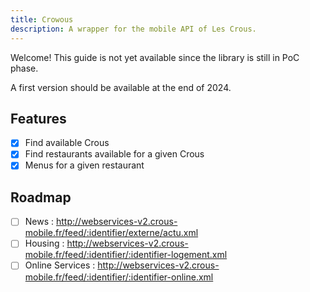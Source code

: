 ```yaml
---
title: Crowous
description: A wrapper for the mobile API of Les Crous.
---
```


Welcome! This guide is not yet available since the library is still in PoC phase.

A first version should be available at the end of 2024.

## Features

- [x] Find available Crous
- [x] Find restaurants available for a given Crous
- [x] Menus for a given restaurant

## Roadmap

- [ ] News : <http://webservices-v2.crous-mobile.fr/feed/:identifier/externe/actu.xml>
- [ ] Housing : <http://webservices-v2.crous-mobile.fr/feed/:identifier/:identifier-logement.xml>
- [ ] Online Services : <http://webservices-v2.crous-mobile.fr/feed/:identifier/:identifier-online.xml>

<Card title="Check the progress on GitHub" href="https://github.com/LiterateInk/Crowous" />
